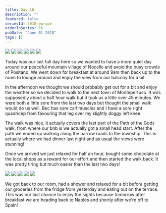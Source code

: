 ```yaml
---
title: Day 16
description: ""
featured: false
seriesId: 2018-europe
orderInSeries: 16
pubDate: "June 01 2018"
tags: []
---
```



<Grid columns={3}>
  <Img
    src="/src/content/travel/2018-europe/assets/6828e1d7-2bcd-47f0-ad51-39170215bcdc-639d8eb6a661963a071363a24fa8d3d17b441dfb.jpg"
    colSpan={2}
    rowSpan={2}
  />
  <Img src="/src/content/travel/2018-europe/assets/e1ac001a-d96d-40c9-a90f-ee2d456bcbc6-2d85a7d58ddb9cb1c295427a17d9cfc1178c96a1.jpg" />
  <Img src="/src/content/travel/2018-europe/assets/bfe3c47c-be24-4343-b8f1-811b382fbef3-5b4905e0fa341e1deb697a041ab6096bb736ec67.jpg" />
  <Img src="/src/content/travel/2018-europe/assets/ddeb9d70-0cad-4434-ae48-6c7f12ce4abf-52603885db74145565962625a6b488f70669d770.jpg" />
  <Img src="/src/content/travel/2018-europe/assets/c3742f44-b915-461c-b613-c10494cb0bb6-09ca5d819f5befa7f1113b4ef3732b1bd23df542.jpg" />
  <Img src="/src/content/travel/2018-europe/assets/d397b75a-0607-400b-a593-139ec38752f2-03576472f9841f4a45fc0198a9520ed642ba5b62.jpg" />
</Grid>

Today was our last full day here so we wanted to have a more quiet day around our peaceful mountain village of Nocelle and avoid the busy crowds of Positano. We went down for breakfast at around 9am then back up to the room to lounge around and enjoy the view from our balcony for a bit.

In the afternoon we thought we should probably get out for a bit and enjoy the weather so we decided to walk to the next town of Montepertuso. It was supposedly about a half hour walk but it took us a little over 45 minutes. We were both a little sore from the last two days but thought the small walk would do us well. Bec has sore calf muscles and I have a sore right quadricep from favouring that leg over my slightly doggy left knee.

The walk was nice, it actually covers the last part of the Path of the Gods walk, from where our bnb is we actually got a small head start. After the path we ended up walking along the narrow roads to the township. This is actually where we had dinner last night and as usual the views were stunning!

Once we arrived we just relaxed for half an hour, bought some chocolate at the local shops as a reward for our effort and then started the walk back. It was pretty tiring but much easier than the last two days!

<Grid columns={6}>
  <Img
    src="/src/content/travel/2018-europe/assets/eeb0e72e-ca0b-49fb-9744-15619c93a11e-8fb47e75c488d838f7f9f8b949455aa7534d24b6.jpg"
    colSpan={2}
  />
  <Img
    src="/src/content/travel/2018-europe/assets/dd4c4e58-f2fa-4006-9f35-54ab66814e8b-f12035b81b0b5e5e4cfd5cdc3241ebadd407a6e8.jpg"
    colSpan={2}
  />
  <Img
    src="/src/content/travel/2018-europe/assets/9093ba45-875a-46bc-8a20-cb3f0a1734c0-2cbf45657077068bb2a6ad83931ad7162e230acf.jpg"
    colSpan={2}
  />
  <Img
    src="/src/content/travel/2018-europe/assets/8d671363-664d-43c5-9db5-a246386e36f7-2981a90d929313266e7dc98b4303b08f906e1188.jpg"
    colSpan={3}
  />
  <Img
    src="/src/content/travel/2018-europe/assets/9e2f4734-08e1-40b2-8b80-afea9831a308-0565959146bc2d7324dbb5136196a848517b717d.jpg"
    colSpan={3}
  />
</Grid>

We got back to our room, had a shower and relaxed for a bit before getting our groceries from the fridge from yesterday and eating out on the terrace. This was our last chance to enjoy the sights because tomorrow after breakfast we are heading back to Naples and shortly after we're off to Spain!
